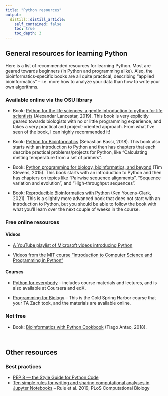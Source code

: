 ```yaml
---
title: "Python resources"
output:
  distill::distill_article:
    self_contained: false
    toc: true
    toc_depth: 3
---
```


## General resources for learning Python

Here is a list of recommended resources for learning Python.
Most are geared towards beginners (in Python and programming alike).
Also, the bioinformatics-specific books are all quite practical,
describing "applied bioinformatics" -- i.e. more how to analyze your data than
how to write your own algorithms.

### Available online via the OSU library

- Book: [Python for the life sciences: a gentle introduction to python for life scientists](https://library.ohio-state.edu/record=b8792177~S7)
  (Alexandar Lancestar, 2019).
  This book is very explicitly geared towards biologists with no or little
  programming experience, and takes a very practical and project-oriented
  approach. From what I've seen of the book, I can highly recommended it! 

- Book: [Python for Bioinformatics](https://library.ohio-state.edu/record=b8257944~S7)
  (Sebastian Bassi, 2018).
  This book also starts with an introduction to Python and then has chapters that
  each describe practical problems/projects for Python,
  like "Calculating melting temperature from a set of primers".
  
- Book: [Python programming for biology, bioinformatics, and beyond](https://library.ohio-state.edu/record=b8928994~S7) (Tim Stevens, 2015).
  This book starts with an introduction to Python and then has chapters on topics
  like "Pairwise sequence alignments", "Sequence variation and evolution",
  and "High-throughput sequences".

- Book: [Reproducible Bioinformatics with Python](https://library.ohio-state.edu/record=b9208582~S7) (Ken Youens-Clark, 2021).
  This is a slightly more advanced book that does not start with an introduction
  to Python, but you should be able to follow the book with what you'll learn
  over the next couple of weeks in the course.

### Free online resources

#### Videos

- [A YouTube playlist of Microsoft videos introducing Python](https://www.youtube.com/watch?list=PLlrxD0HtieHhS8VzuMCfQD4uJ9yne1mE6&v=jFCNu1-Xdsw)

- [Videos from the MIT course "Introduction to Computer Science and Programming in Python"](https://www.youtube.com/playlist?list=PLUl4u3cNGP63WbdFxL8giv4yhgdMGaZNA)

#### Courses

- [Python for everybody](https://www.py4e.com/) -- includes course materials
  and lectures, and is also available at Coursera and edX.

- [Programming for Biology](http://programmingforbiology.org/index.html) --
  This is the Cold Spring Harbor course that your TA Zach took,
  and the materials are available online.
  
### Not free
  
- Book: [Bioinformatics with Python Cookbook](https://www.amazon.com/Bioinformatics-Python-Cookbook-bioinformatics-computational/dp/1789344697) (Tiago Antao, 2018).

<br>

## Other resources

### Best practices

- [PEP 8 — the Style Guide for Python Code](https://pep8.org/)
- [Ten simple rules for writing and sharing computational analyses in Jupyter Notebooks ](https://journals.plos.org/ploscompbiol/article?id=10.1371/journal.pcbi.1007007) -- Rule et al. 2019, PLoS Computational Biology
  
